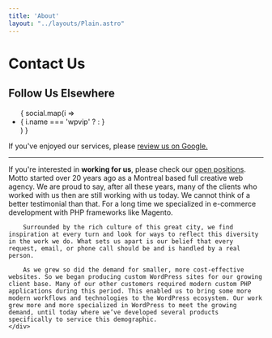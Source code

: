 ```yaml
---
title: 'About'
layout: "../layouts/Plain.astro"
---
```


<h1 class="title my-12 text-center">Contact Us</h1>
<div className="grid grid-cols-2 gap-12 my-20">
	<div className="text-right">
		<h2 className="text-h4 font-heading">Follow Us Elsewhere</h2>
		<ul className="flex justify-end space-x-4 my-6 text-slate-500">
			{ social.map(i => <li>
				{ i.name === 'wpvip' ? 
					<Icon className="w-8 h-8" name={i.name} title={i.title}/> : 
					<Icon className="w-8 h-8" pack="fa" name={i.name} title={i.title}/>
				}
			</li> ) }
		</ul>
		<p>If you've enjoyed our services, please <a className="text-link" href="https://g.page/r/CWsbwvmQNh1qEBE/review">review us on Google.</a></p>
		<hr class="my-12"/>
		If you're interested in <strong>working for us</strong>, please check our <a class="text-link" href="https://apply.workable.com/wpmotto/?lng=en">open positions</a>.
	</div>
	<div className="prose max-w-[50ch]">
		Motto started over 20 years ago as a Montreal based full creative web agency. We are proud to say, after all these years, many of the clients who worked with us then are still working with us today. We cannot think of a better testimonial than that. For a long time we specialized in e-commerce development with PHP frameworks like Magento.

		Surrounded by the rich culture of this great city, we find inspiration at every turn and look for ways to reflect this diversity in the work we do. What sets us apart is our belief that every request, email, or phone call should be and is handled by a real person.

		As we grew so did the demand for smaller, more cost-effective websites. So we began producing custom WordPress sites for our growing client base. Many of our other customers required modern custom PHP applications during this period. This enabled us to bring some more modern workflows and technologies to the WordPress ecosystem. Our work grew more and more specialized in WordPress to meet the growing demand, until today where we’ve developed several products specifically to service this demographic.
	</div>
</div>